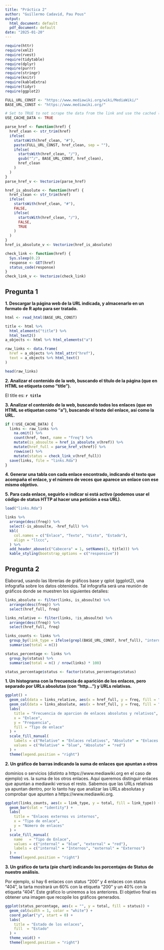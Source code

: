 ---
title: "Práctica 2"
author: "Guillermo Cadavid, Pau Pous"
output:
  html_document: default
  pdf_document: default
date: "2025-01-20"
---

```{r setup, include=FALSE}
require(httr)
require(xml2)
require(rvest)
require(tidytable)
require(dplyr)
require(purrr)
require(stringr)
require(knitr)
require(kableExtra)
require(tidyr)
require(ggplot2)
```

```{r globals, include=FALSE}
FULL_URL_CONST <- "https://www.mediawiki.org/wiki/MediaWiki/"
BASE_URL_CONST <- "https://www.mediawiki.org/"

# Set to TRUE to not scrape the data from the link and use the cached (saved) data.
USE_CACHE_DATA <- TRUE
```

```{r functions, include=FALSE}
parse_href <- function(href) {
  href_clean <- str_trim(href)
  ifelse(
    startsWith(href_clean, "#"),
    paste(FULL_URL_CONST, href_clean, sep = ""),
    ifelse(
      startsWith(href_clean, "/"),
      gsub("^/", BASE_URL_CONST, href_clean),
      href_clean
    )
  )
}
parse_href_v <- Vectorize(parse_href)

href_is_absolute <- function(href) {
  href_clean <- str_trim(href)
  ifelse(
    startsWith(href_clean, "#"),
    FALSE,
    ifelse(
      startsWith(href_clean, "/"),
      FALSE,
      TRUE
    )
  )
}
href_is_absolute_v <- Vectorize(href_is_absolute)

check_link <- function(href) {
  Sys.sleep(0.2)
  response <- GET(href)
  status_code(response)
}
check_link_v <- Vectorize(check_link)
```


## Pregunta 1

**1. Descargar la página web de la URL indicada, y almacenarlo en un formato de R apto para ser tratado.**

```{r read_and_process_raw_data, include=TRUE}
html <- read_html(BASE_URL_CONST)

title <- html %>%
  html_elements("title") %>%
  html_text2()
a_objects <- html %>% html_elements("a")

raw_links <- data.frame(
  href = a_objects %>% html_attr("href"),
  text = a_objects %>% html_text()
)

head(raw_links)
```

**2. Analizar el contenido de la web, buscando el título de la página (que en HTML se etiqueta como “title”).**


El title es: **`r title`**

**3. Analizar el contenido de la web, buscando todos los enlaces (que en HTML se etiquetan como “a”), buscando el texto del enlace, así como la URL.**

```{r transform_data, include=FALSE}
if (!USE_CACHE_DATA) {
  links <- raw_links %>%
    na.omit() %>%
    count(href, text, name = "freq") %>%
    mutate(is_absoulte = href_is_absolute_v(href)) %>%
    mutate(href_full = parse_href_v(href)) %>%
    rowwise() %>%
    mutate(status = check_link_v(href_full))
  save(links, file = "links.Rda")
}
```

**4. Generar una tabla con cada enlace encontrado, indicando el texto que acompaña el enlace, y el número de veces que aparece un enlace con ese mismo objetivo.**


**5. Para cada enlace, seguirlo e indicar si está activo (podemos usar el código de status HTTP al hacer una petición a esa URL).**

```{r load_data, include=FALSE}
load("links.Rda")
```

```{r display_data}
links %>%
  arrange(desc(freq)) %>%
  select(-is_absoulte, -href_full) %>%
  kbl(
    col.names = c("Enlace", "Texto", "Visto", "Estado"),
    align = "llccc",
  ) %>%
  add_header_above(c("Cabecera" = 1, setNames(3, title))) %>%
  kable_styling(bootstrap_options = c("responsive"))
```

## Pregunta 2

Elaborad, usando las librerías de gráficos base y qplot (ggplot2), una infografía sobre los
datos obtenidos. Tal infografía será una reunión de gráficos donde se muestren los
siguientes detalles:

```{r pregunta_2, include=FALSE}
links_absolute <- filter(links, is_absoulte) %>%
  arrange(desc(freq)) %>%
  select(href_full, freq)

links_relative <- filter(links, !is_absoulte) %>%
  arrange(desc(freq)) %>%
  select(href_full, freq)

links_counts <- links %>%
  group_by(link_type = ifelse(grepl(BASE_URL_CONST, href_full), "internal", "external")) %>%
  summarise(total = n())

status_percentage <- links %>%
  group_by(status) %>%
  summarise(total = n() / nrow(links) * 100)

status_percentage$status <- factor(status_percentage$status)
```

**1. Un histograma con la frecuencia de aparición de los enlaces, pero separado por URLs absolutas (con “http…”) y URLs relativas.**

```{r pregunta_2_grafico_1}
ggplot() +
  geom_col(data = links_relative, aes(x = href_full, y = freq, fill = "Relative"), width = 0.6, position = "identity") +
  geom_col(data = links_absolute, aes(x = href_full, y = freq, fill = "Absolute"), width = 0.6, position = "identity") +
  labs(
    title = "Frecuencia de aparcion de enlaces absolutos y relativos",
    x = "Enlace",
    y = "Frequencia",
    fill = "Tipo de enlace"
  ) +
  scale_fill_manual(
    labels = c("Relative" = "Enlaces relativos", "Absolute" = "Enlaces absolutos"),
    values = c("Relative" = "blue", "Absolute" = "red")
  ) +
  theme(legend.position = "right")
```

**2. Un gráfico de barras indicando la suma de enlaces que apuntan a otros**

dominios o servicios (distinto a https://www.mediawiki.org en el caso de
ejemplo) vs. la suma de los otros enlaces.
Aquí queremos distinguir enlaces que apuntan a mediawiki versus el resto.
Sabemos que las URLs relativas ya apuntan dentro, por lo tanto hay que analizar
las URLs absolutas y comprobar que apunten a https://www.mediawiki.org.
```{r pregunta_2_grafico_2}
ggplot(links_counts, aes(x = link_type, y = total, fill = link_type)) +
  geom_bar(stat = "identity") +
  labs(
    title = "Enlaces externos vs internos",
    x = "Tipo de enlace",
    y = "Número de enlaces"
  ) +
  scale_fill_manual(
    name   = "Tipo de Enlace",
    values = c("internal" = "blue", "external" = "red"),
    labels = c("internal" = "Internos", "external" = "Externos")
  ) +
  theme(legend.position = "right")
```

**3. Un gráfico de tarta (pie chart) indicando los porcentajes de Status de nuestro análisis.**

Por ejemplo, si hay 6 enlaces con status “200” y 4 enlaces con status “404”, la
tarta mostrará un 60% con la etiqueta “200” y un 40% con la etiqueta “404”. Este
gráfico lo uniremos a los anteriores. El objetivo final es obtener una imagen que
recopile los gráficos generados.

```{r pregunta_2_grafico_3}
ggplot(status_percentage, aes(x = "", y = total, fill = status)) +
  geom_col(width = 1, color = "white") +
  coord_polar("y", start = 0) +
  labs(
    title = "Estado de los enlaces",
    fill  = "Estado"
  ) +
  theme_void() +
  theme(legend.position = "right")
```

